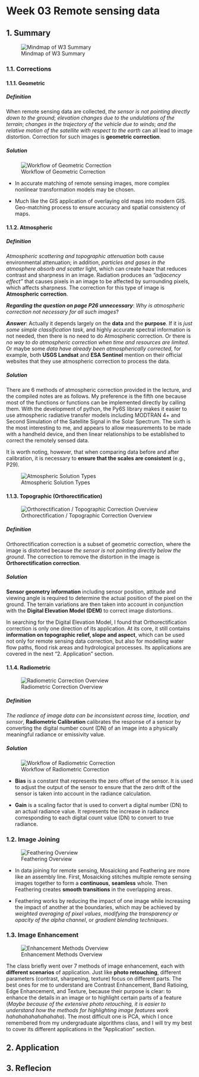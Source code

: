 # Week 03 Remote sensing data {.unnumbered}

## 1. Summary

![Mindmap of W3 Summary](img/Week3Mindmap.png)

### 1.1. Corrections

#### 1.1.1. Geometric 

##### Definition

When remote sensing data are collected, *the sensor is not pointing directly down to the ground*; *elevation changes due to the undulations of the terrain*; *changes in the trajectory of the vehicle due to winds*; *and the relative motion of the satellite with respect to the earth* can all lead to image distortion. Correction for such images is **geometric correction**.

##### Solution

![Workflow of Geometric Correction](img/GeometricSolution.png)

* In accurate matching of remote sensing images, more complex nonlinear transformation models may be chosen.

* Much like the GIS application of overlaying old maps into modern GIS. Geo-matching process to ensure accuracy and spatial consistency of maps.

#### 1.1.2. Atmospheric

##### Definition

*Atmospheric scattering and topographic attenuation* both cause environmental attenuation; in addition, *particles and gases in the atmosphere absorb and scatter* light, which can create haze that reduces contrast and sharpness in an image. Radiation produces an *"adjacency effect"* that causes pixels in an image to be affected by surrounding pixels, which affects sharpness. The correction for this type of image is **Atmospheric correction**.

***Regarding the question on page P26 unnecessary***: *Why is atmospheric correction not necessary for all such images*?

***Answer***: Actually it depends largely on the **data** and the **purpose**. If it is *just some simple classification task*, and highly accurate spectral information is not needed, then there is no need to do Atmospheric correction. Or there is *no way to do atmospheric correction when time and resources are limited*. Or maybe some *data have already been atmospherically corrected,* for example, both **USGS Landsat** and **ESA Sentinel** mention on their official websites that they use atmospheric correction to process the data.

##### Solution

There are 6 methods of atmospheric correction provided in the lecture, and the compiled notes are as follows. My preference is the fifth one because most of the functions or functions can be implemented directly by calling them. With the development of python, the Py6S library makes it easier to use atmospheric radiative transfer models including MODTRAN 4+ and Second Simulation of the Satellite Signal in the Solar Spectrum. The sixth is the most interesting to me, and appears to allow measurements to be made with a handheld device, and then linear relationships to be established to correct the remotely sensed data.

It is worth noting, however, that when comparing data before and after calibration, it is necessary to **ensure that the scales are consistent** (e.g., P29).

![Atmospheric Solution Types](img/AtmosphericSolution.jpg)

#### 1.1.3. Topographic (Orthorectification)

![Orthorectification / Topographic Correction Overview](img/OrthorectificationOverview.jpg)

##### Definition

Orthorectification correction is a subset of geometric correction, where the image is distorted because *the sensor is not pointing directly below the ground*. The correction to remove the distortion in the image is **Orthorectification correction**.

##### Solution

**Sensor geometry information** including sensor position, attitude and viewing angle is required to determine the actual position of the pixel on the ground. The terrain variations are then taken into account in conjunction with the **Digital Elevation Model (DEM)** to correct image distortions.

In searching for the Digital Elevation Model, I found that Orthorectification correction is only one direction of its application. At its core, it still contains **information on topographic relief, slope and aspect**, which can be used not only for remote sensing data correction, but also for modelling water flow paths, flood risk areas and hydrological processes. Its applications are covered in the next "2. Application" section.

#### 1.1.4. Radiometric

![Radiometric Correction Overview](img/RadiometricOverview.jpg)

##### Definition

*The radiance of image data can be inconsistent across time, location, and sensor*, **Radiometric Calibration** calibrates the response of a sensor by converting the digital number count (DN) of an image into a physically meaningful radiance or emissivity value.

##### Solution

![Workflow of Radiometric Correction](img/RadiometricSolution.png)

* **Bias** is a constant that represents the zero offset of the sensor. It is used to adjust the output of the sensor to ensure that the zero drift of the sensor is taken into account in the radiance calculation.

* **Gain** is a scaling factor that is used to convert a digital number (DN) to an actual radiance value. It represents the increase in radiance corresponding to each digital count value (DN) to convert to true radiance.

### 1.2. Image Joining

![Feathering Overview](img/DataJoining.jpg)

* In data joining for remote sensing, Mosaicking and Feathering are more like an assembly line. First, Mosaicking stitches multiple remote sensing images together to form a **continuous**, **seamless** whole. Then Feathering creates **smooth transitions** in the overlapping areas.

* Feathering works by reducing the impact of one image while increasing the impact of another at the boundaries, which may be achieved by *weighted averaging of pixel values*, *modifying the transparency or opacity of the alpha channel*, or *gradient blending techniques*.

### 1.3. Image Enhancement

![Enhancement Methods Overview](img/ImageEnhancement.jpg)

The class briefly went over 7 methods of image enhancement, each with **different scenarios** of application. Just like **photo retouching**, different parameters (contrast, sharpening, texture) focus on different parts. The best ones for me to understand are Contrast Enhancement, Band Ratioing, Edge Enhancement, and Texture, because their purpose is clear: to enhance the details in an image or to highlight certain parts of a feature (*Maybe because of the extensive photo retouching, it is easier to understand how the methods for highlighting image features work hahahahahahahahaha*). The most difficult one is PCA, which I once remembered from my undergraduate algorithms class, and I will try my best to cover its different applications in the "Application" section.

## 2. Application

## 3. Reflecion








